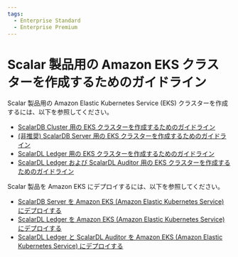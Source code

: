 ```yaml
---
tags:
  - Enterprise Standard
  - Enterprise Premium
---
```


# Scalar 製品用の Amazon EKS クラスターを作成するためのガイドライン


<TranslationBanner />

Scalar 製品用の Amazon Elastic Kubernetes Service (EKS) クラスターを作成するには、以下を参照してください。

* [ScalarDB Cluster 用の EKS クラスターを作成するためのガイドライン](CreateEKSClusterForScalarDBCluster.mdx)
* [(非推奨) ScalarDB Server 用の EKS クラスターを作成するためのガイドライン](CreateEKSClusterForScalarDB.mdx)
* [ScalarDL Ledger 用の EKS クラスターを作成するためのガイドライン](CreateEKSClusterForScalarDL.mdx)
* [ScalarDL Ledger および ScalarDL Auditor 用の EKS クラスターを作成するためのガイドライン](CreateEKSClusterForScalarDLAuditor.mdx)

Scalar 製品を Amazon EKS にデプロイするには、以下を参照してください。

* [ScalarDB Server を Amazon EKS (Amazon Elastic Kubernetes Service) にデプロイする](ManualDeploymentGuideScalarDBServerOnEKS.mdx)
* [ScalarDL Ledger を Amazon EKS (Amazon Elastic Kubernetes Service) にデプロイする](ManualDeploymentGuideScalarDLOnEKS.mdx)
* [ScalarDL Ledger と ScalarDL Auditor を Amazon EKS (Amazon Elastic Kubernetes Service) にデプロイする](ManualDeploymentGuideScalarDLAuditorOnEKS.mdx)
